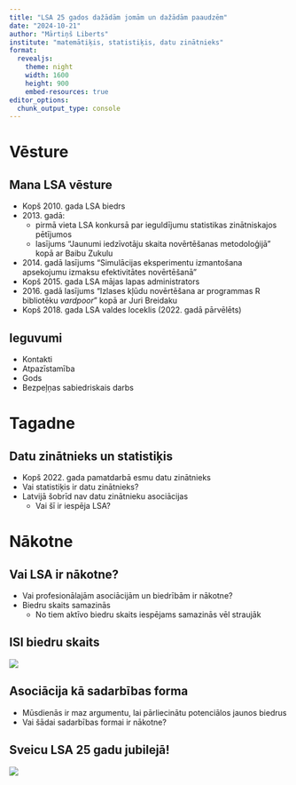 ```yaml
---
title: "LSA 25 gados dažādām jomām un dažādām paaudzēm"
date: "2024-10-21"
author: "Mārtiņš Liberts"
institute: "matemātiķis, statistiķis, datu zinātnieks"
format:
  revealjs:
    theme: night
    width: 1600
    height: 900
    embed-resources: true
editor_options: 
  chunk_output_type: console
---
```


# Vēsture

## Mana LSA vēsture

- Kopš 2010\. gada LSA biedrs
- 2013\. gadā:
    - pirmā vieta LSA konkursā par ieguldījumu statistikas zinātniskajos pētījumos
    - lasījums "Jaunumi iedzīvotāju skaita novērtēšanas metodoloģijā" kopā ar Baibu Zukulu
- 2014\. gadā lasījums "Simulācijas eksperimentu izmantošana apsekojumu izmaksu efektivitātes novērtēšanā"
- Kopš 2015\. gada LSA mājas lapas administrators
- 2016\. gadā lasījums "Izlases kļūdu novērtēšana ar programmas R bibliotēku *vardpoor*" kopā ar Juri Breidaku
- Kopš 2018\. gada LSA valdes loceklis (2022. gadā pārvēlēts)

## Ieguvumi

- Kontakti
- Atpazīstamība
- Gods
- Bezpeļņas sabiedriskais darbs

# Tagadne

## Datu zinātnieks un statistiķis

- Kopš 2022. gada pamatdarbā esmu datu zinātnieks
- Vai statistiķis ir datu zinātnieks?
- Latvijā šobrīd nav datu zinātnieku asociācijas
    - Vai šī ir iespēja LSA?

# Nākotne

## Vai LSA ir nākotne?

-   Vai profesionālajām asociācijām un biedrībām ir nākotne?
-   Biedru skaits samazinās
    -   No tiem aktīvo biedru skaits iespējams samazinās vēl straujāk

## ISI biedru skaits

![](images/ISI-members.png){fig-align="center"}

## Asociācija kā sadarbības forma

-   Mūsdienās ir maz argumentu, lai pārliecinātu potenciālos jaunos biedrus
-   Vai šādai sadarbības formai ir nākotne?

## Sveicu LSA 25 gadu jubilejā!

![](images/LSA-2.jpg){fig-align="center"}
